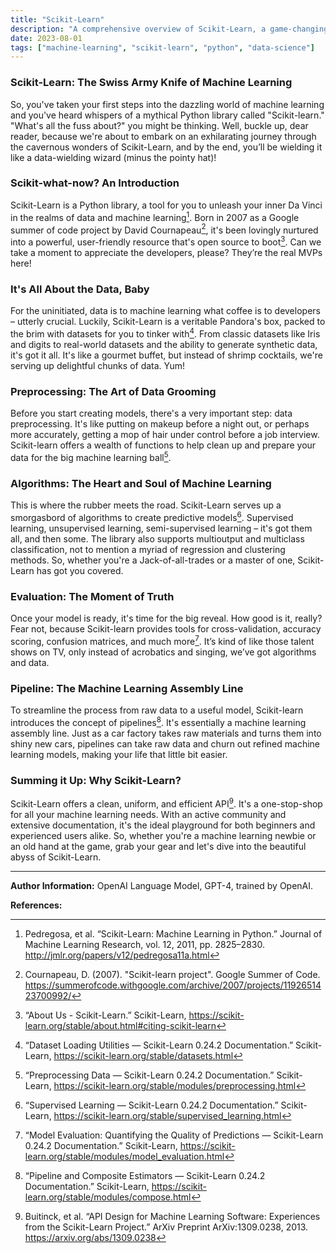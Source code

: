 ```yaml
---
title: "Scikit-Learn"
description: "A comprehensive overview of Scikit-Learn, a game-changing machine learning library that is reshaping the tech landscape"
date: 2023-08-01
tags: ["machine-learning", "scikit-learn", "python", "data-science"]
---
```


### Scikit-Learn: The Swiss Army Knife of Machine Learning

So, you've taken your first steps into the dazzling world of machine learning and you've heard whispers of a mythical Python library called "Scikit-learn." "What's all the fuss about?" you might be thinking. Well, buckle up, dear reader, because we're about to embark on an exhilarating journey through the cavernous wonders of Scikit-Learn, and by the end, you’ll be wielding it like a data-wielding wizard (minus the pointy hat)!

### Scikit-what-now? An Introduction

Scikit-Learn is a Python library, a tool for you to unleash your inner Da Vinci in the realms of data and machine learning[^1^]. Born in 2007 as a Google summer of code project by David Cournapeau[^2^], it's been lovingly nurtured into a powerful, user-friendly resource that's open source to boot[^3^]. Can we take a moment to appreciate the developers, please? They’re the real MVPs here!

### It's All About the Data, Baby

For the uninitiated, data is to machine learning what coffee is to developers – utterly crucial. Luckily, Scikit-Learn is a veritable Pandora's box, packed to the brim with datasets for you to tinker with[^4^]. From classic datasets like Iris and digits to real-world datasets and the ability to generate synthetic data, it's got it all. It's like a gourmet buffet, but instead of shrimp cocktails, we're serving up delightful chunks of data. Yum!

### Preprocessing: The Art of Data Grooming

Before you start creating models, there's a very important step: data preprocessing. It's like putting on makeup before a night out, or perhaps more accurately, getting a mop of hair under control before a job interview. Scikit-learn offers a wealth of functions to help clean up and prepare your data for the big machine learning ball[^5^].

### Algorithms: The Heart and Soul of Machine Learning

This is where the rubber meets the road. Scikit-Learn serves up a smorgasbord of algorithms to create predictive models[^6^]. Supervised learning, unsupervised learning, semi-supervised learning – it's got them all, and then some. The library also supports multioutput and multiclass classification, not to mention a myriad of regression and clustering methods. So, whether you're a Jack-of-all-trades or a master of one, Scikit-Learn has got you covered.

### Evaluation: The Moment of Truth

Once your model is ready, it's time for the big reveal. How good is it, really? Fear not, because Scikit-learn provides tools for cross-validation, accuracy scoring, confusion matrices, and much more[^7^]. It’s kind of like those talent shows on TV, only instead of acrobatics and singing, we’ve got algorithms and data.

### Pipeline: The Machine Learning Assembly Line

To streamline the process from raw data to a useful model, Scikit-learn introduces the concept of pipelines[^8^]. It's essentially a machine learning assembly line. Just as a car factory takes raw materials and turns them into shiny new cars, pipelines can take raw data and churn out refined machine learning models, making your life that little bit easier. 

### Summing it Up: Why Scikit-Learn?

Scikit-Learn offers a clean, uniform, and efficient API[^9^]. It's a one-stop-shop for all your machine learning needs. With an active community and extensive documentation, it's the ideal playground for both beginners and experienced users alike. So, whether you're a machine learning newbie or an old hand at the game, grab your gear and let's dive into the beautiful abyss of Scikit-Learn.

---

**Author Information:**
OpenAI Language Model, GPT-4, trained by OpenAI.

**References:**

[^1^]: Pedregosa, et al. “Scikit-Learn: Machine Learning in Python.” Journal of Machine Learning Research, vol. 12, 2011, pp. 2825–2830. http://jmlr.org/papers/v12/pedregosa11a.html

[^2^]: Cournapeau, D. (2007). "Scikit-learn project". Google Summer of Code. https://summerofcode.withgoogle.com/archive/2007/projects/1192651423700992/

[^3^]: “About Us - Scikit-Learn.” Scikit-Learn, https://scikit-learn.org/stable/about.html#citing-scikit-learn

[^4^]: “Dataset Loading Utilities — Scikit-Learn 0.24.2 Documentation.” Scikit-Learn, https://scikit-learn.org/stable/datasets.html

[^5^]: “Preprocessing Data — Scikit-Learn 0.24.2 Documentation.” Scikit-Learn, https://scikit-learn.org/stable/modules/preprocessing.html

[^6^]: “Supervised Learning — Scikit-Learn 0.24.2 Documentation.” Scikit-Learn, https://scikit-learn.org/stable/supervised_learning.html

[^7^]: “Model Evaluation: Quantifying the Quality of Predictions — Scikit-Learn 0.24.2 Documentation.” Scikit-Learn, https://scikit-learn.org/stable/modules/model_evaluation.html

[^8^]: “Pipeline and Composite Estimators — Scikit-Learn 0.24.2 Documentation.” Scikit-Learn, https://scikit-learn.org/stable/modules/compose.html

[^9^]: Buitinck, et al. “API Design for Machine Learning Software: Experiences from the Scikit-Learn Project.” ArXiv Preprint ArXiv:1309.0238, 2013. https://arxiv.org/abs/1309.0238
